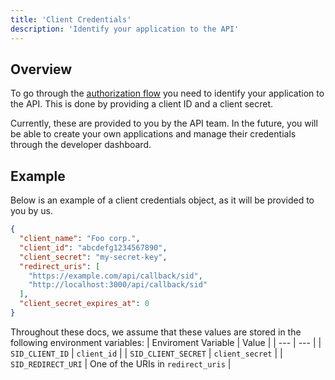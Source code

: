 ```yaml
---
title: 'Client Credentials'
description: 'Identify your application to the API'
---
```

## Overview
To go through the [authorization flow](/auth/flow) you need to identify your application to the API. 
This is done by providing a client ID and a client secret. 

Currently, these are provided to you by the API team. 
In the future, you will be able to create your own applications and manage their credentials through the developer dashboard.

## Example
Below is an example of a client credentials object, as it will be provided to you by us.
```json
{
  "client_name": "Foo corp.",
  "client_id": "abcdefg1234567890",
  "client_secret": "my-secret-key",
  "redirect_uris": [
    "https://example.com/api/callback/sid",
    "http://localhost:3000/api/callback/sid"
  ],
  "client_secret_expires_at": 0
}
```
Throughout these docs, we assume that these values are stored in the following environment variables:
| Enviroment Variable | Value |
| --- | --- |
| `SID_CLIENT_ID`       | `client_id` |
| `SID_CLIENT_SECRET`   | `client_secret` |
| `SID_REDIRECT_URI`    | One of the URIs in `redirect_uris` |
